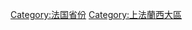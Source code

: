 {{cat main|瓦茲省}}
{{Commons cat|Oise}}
[[Category:法国省份|Category:法国省份]]
[[Category:上法蘭西大區|Category:上法蘭西大區]]